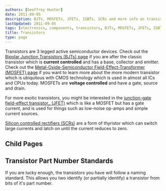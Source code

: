 ```yaml
---
authors: [Geoffrey Hunter]
date: 2011-09-05
description: BJTs, MOSFETs, JFETs, IGBTs, SCRs and more info on transistors.
lastUpdated: 2011-09-05
tags: [electronics, components, transistors, BJTs, MOSFETs, JFETs, IGBTs, SCRs]
title: Transistors
type: page
---
```


Transistors are 3 legged active semiconductor devices. Check out the [Bipolar Junction Transistors (BJTs) page](/electronics/components/transistors/bipolar-junction-transistors-bjts/) if you are after the classic transistor which is **current controlled** and has a base, collector and emitter. Check out the [Metal-Oxide-Semiconductor Field-Effect-Transformer (MOSFET) page](/electronics/components/transistors/mosfets/) if you want to learn more about the more modern transistor which is ubiquitous with CMOS technology which is used in almost all ICs and CPUs today. MOSFETs are **voltage controlled** and have a gate, source and drain.

For more exotic transistors, you might be interested in the [junction-gate field-effect transistor_ (JFET)](/electronics/components/transistors/junction-gate-field-effect-transistor-jfets/) which is like a MOSFET but has a gate current, and is used for things such as low-noise op-amps and simple current sources.

[Silicon controlled rectifiers (SCRs)](/electronics/components/transistors/silicon-controlled-rectifiers-scrs/) are a form of thyristor which can switch large currents and latch on until the current reduces to zero.

## Child Pages

<ChildPages />

## Transistor Part Number Standards

If you are lucky enough, the transistors you have will follow a naming standard. This allows you two identify (or partially identify) a transistor from bits of it's part number.
